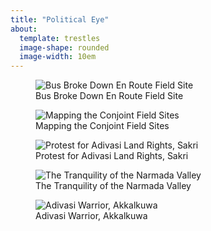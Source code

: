 ---
title: "Political Eye"
about: 
  template: trestles
  image-shape: rounded
  image-width: 10em
---

![Bus Broke Down En Route Field Site](files/bus.jpg)

![Mapping the Conjoint Field Sites](files/mapping.jpg)

![Protest for Adivasi Land Rights, Sakri](files/protest.jpg)

![The Tranquility of the Narmada Valley](files/river.jpg)

![Adivasi Warrior, Akkalkuwa](files/warrior.jpg)

